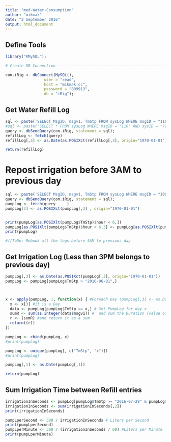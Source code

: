 ```yaml
---
title: "med-Water-Consumption"
author: "mikmak"
date: "2 September 2016"
output: html_document
---
```


## Define Tools
```r
library("RMySQL");

# Create DB Connection ----------------------------------------------------

con.iRig <- dbConnect(MySQL(),
                 user = "read", 
                 host = "mikmak.cc",
                 password = "809913", 
                 db = "iRig");
```


## Get Water Refill Log
```r

sql <- paste('SELECT MsgID, msgv1, TmStp FROM sysLog WHERE msgID = "110" AND sysID = "79cf6c22-dcc6-11e5-8e77-00113217113f"')
#sql <- paste('SELECT * FROM sysLog WHERE msgID = "110" AND sysID = "79cf6c22-dcc6-11e5-8e77-00113217113f"')
query <- dbSendQuery(con.iRig, statement = sql);
refillLog <- fetch(query)
refillLog[,3] <- as.Date(as.POSIXct(refillLog[,3], origin="1970-01-01"))

return(refillLog)

```

# Repost irrigation before 3AM to previous day
```r
sql <- paste('SELECT MsgID, msgv1, TmStp FROM sysLog WHERE msgID = "109" AND sysID = "79cf6c22-dcc6-11e5-8e77-00113217113f"')
query <- dbSendQuery(con.iRig, statement = sql);
pumpLog <- fetch(query     )
pumpLog[3] <- as.POSIXct(pumpLog[,3] , origin="1970-01-01")


print(pumpLog[as.POSIXlt(pumpLog$TmStp)$hour < 6,])
pumpLog[as.POSIXlt(pumpLog$TmStp)$hour < 6,3] <- pumpLog[as.POSIXlt(pumpLog$TmStp)$hour < 6,3] - 16800 #(Less than 6PM belongs to previous day)(16800 = 7h)
print(pumpLog)

#//ToDo: Rebook all the logs before 5AM to previous day
```

## Get Irrigation Log (Less than 3PM belongs to previous day)

```r
pumpLog[,3] <- as.Date(as.POSIXct(pumpLog[,3], origin="1970-01-01"))
pumpLog <- pumpLog[pumpLog$TmStp > "2016-06-01",]



x <- apply(pumpLog, 1, function(x) { #Foreach Day (pumpLog[,3] <- as.Date(as.POSIXct(pumpLog[,3], origin="1970-01-01")))
  x <- x[3] #It is a Day
  data <- pumpLog[pumpLog$TmStp == x,] # Get PumpLog for day x
  sumR <- sum(as.integer(data$msgv1)) #  and sum the Duration (value of msgv1) up 
  r <- (sumR) #and return it as a sum
  return((r))
})

pumpLog <- cbind(pumpLog, x)
#print(pumpLog)

pumpLog <- unique(pumpLog[, c("TmStp", "x")])
#print(pumpLog)

pumpLog[,1] <- as.Date(pumpLog[,1])

return(pumpLog)

```

## Sum Irrigation Time between Refill entries

```r

irrigationInSeconds <- pumpLog[pumpLog$TmStp >= "2016-07-28" & pumpLog$TmStp < "2016-09-01",]
irrigationInSeconds <- sum(irrigationInSeconds[,2])
print(irrigationInSeconds)

pumpLperSecond <- 300 / irrigationInSeconds # Liters per Second
print(pumpLperSecond)
pumpLperMinute <- 300 / (irrigationInSeconds / 60) #Liters per Minute
print(pumpLperMinute)

```
